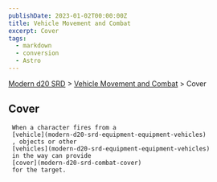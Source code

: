 ```yaml
---
publishDate: 2023-01-02T00:00:00Z
title: Vehicle Movement and Combat
excerpt: Cover
tags:
  - markdown
  - conversion
  - Astro
---
```


[Modern d20 SRD](/#modernD20) > [Vehicle Movement and Combat](modern-d20-srd-vehicle-movement-and-combat-index) > Cover

## Cover




     When a character fires from a
     [vehicle](modern-d20-srd-equipment-equipment-vehicles)
     , objects or other
     [vehicles](modern-d20-srd-equipment-equipment-vehicles)
     in the way can provide
     [cover](modern-d20-srd-combat-cover)
     for the target.
